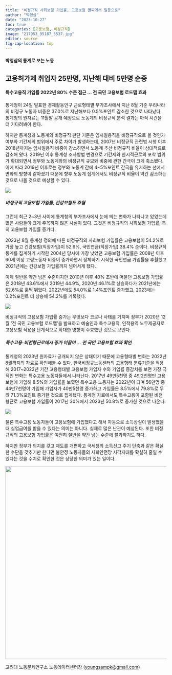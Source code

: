 ```yaml
---
title: "비정규직 사회보험 가입률, 고용보험 꼴찌에서 일등으로"
author: "박영삼"
date: "2023-10-27"
toc: true
categories: [고용보험, 비정규직]
image: "217953_95187_5537.jpg"
editor: source
fig-cap-location: top
---
```


#### 박영삼의 통계로 보는 노동

## 고용허가제 취업자 25만명, 지난해 대비 5만명 순증

#### 특수고용직 가입률 2022년 80% 수준 접근 … 전 국민 고용보험 로드맵 효과

통계청이 24일 발표한 경제활동인구 근로형태별 부가조사에서 지난 8월 기준 우리나라의 비정규 노동자 비중은 37.0%로 지난해보다 0.5%포인트 감소한 것으로 나타났다. 통계청의 원자료는 11월말 공개 예정으로 노동계의 비정규직 분석 결과는 아직 시간을 더 기다려봐야 한다.

하지만 통계청과 노동계의 비정규직 판단 기준은 임시일용직을 비정규직으로 볼 것인가 여부와 기간제의 범위에서 주로 차이가 발생하는데, 2007년 비정규직 관련법 시행 이후 2018년까지는 임시일용직 비중이 감소하면서 노동계 추산 비정규직 비율이 상대적으로 감소해 왔다. 2019년 이후 통계청 조사방법 변경으로 기간제와 한시적근로의 포착 범위가 확대되면서 정부와 노동계와의 비정규직 규모와 비중에 관한 간극이 크게 축소됐다. 이에 따라 2019년 이후로는 정부와 노동계 간에 4\~5%포인트 간극을 유지하는 선에서 변화의 방향이 같아졌기 때문에 향후 노동계 집계에서도 비정규직 비율이 약간 감소하는 것으로 나올 것으로 예상할 수 있다.

![](217953_95166_3245.jpg){fig-align="center"}

##### 비정규직 고용보험 가입률, 건강보험도 추월

그런데 최근 2\~3년 사이에 통계청의 부가조사에서 눈에 띄는 변화가 나타나고 있었는데 많은 사람들이 크게 주목하지 않은 사실이 있다. 그것은 비정규직의 사회보험 가입률, 특히 고용보험 가입률 증가다.

2023년 8월 통계청 정의에 따른 비정규직의 사회보험 가입률은 고용보험이 54.2%로 가장 높고 건강보험(직장가입)이 52.6%, 국민연금(직장가입) 38.4% 순이다. 비정규직 통계를 집계하기 시작한 2004년 당시에 가장 낮았던 고용보험 가입률은 2008년 이후 60세 이상 고령노동자 비중이 증가하면서 정체하기 시작한 국민연금 가입률을 추월했고 2021년에는 건강보험 가입률까지 넘어서게 됐다.

이제 절반을 약간 넘은 수준이지만 2010년 이후 40% 초반에 머물던 고용보험 가입률은 2018년 43.6%에서 2019년 44.9%, 2020년 46.1%로 상승하다가 2021년에는 52.6%로 훌쩍 뛰었다. 2022년에도 54.0%로 1.4%포인트 증가했고, 2023에는 0.2%포인트 더 상승해 54.2%를 기록했다.

![](217953_95227_1642.jpg){fig-align="center"}

비정규직의 고용보험 가입률 증가는 무엇보다 코로나 사태를 거치며 정부가 2020년 12월 ‘전 국민 고용보험 로드맵’을 발표하고 예술인과 특수고용직, 인적용역 노무제공자로 고용보험 적용을 단계적으로 확대한 영향이 주효했던 것으로 보인다.

##### 특수고용-비전형근로에서 증가 이끌어 … 전 국민 고용보험 효과 확인

통계청의 2023년 원자료가 공개되지 않은 상태이기 때문에 고용형태별 변화는 2022년 8월까지의 자료로 확인해볼 수 있다. 한국비정규노동센터의 고용형태 분류기준을 적용해 2017\~2022년 기간 고용형태별 고용보험 가입자 수와 가입률 증감치를 보면 가장 극적인 변화는 특수고용 노동자들에서 나타난다. 2017년 49만5천명 중 4만2천명만 고용보험에 가입해 8.5%의 가입률을 보였던 특수고용 노동자는 2022년이 되며 56만명 중 44만7천명이 가입해 가입자가 40만5천명 증가하고 가입률은 8.5%에서 79.8%로 무려 71.3%포인트 증가한 것으로 집계됐다. 통계청 자료에서도 특수고용이 포함된 비전형근로 고용보험 가입률이 2017년 30%에서 2023년 50.8%로 증가한 것으로 나온다.

![](217953_95168_3245.jpg){fig-align="center"}

물론 특수고용 노동자들이 고용보험에 가입했다고 해서 자동으로 소득상실이 발생했을 때 실업급여를 받을 수 있다는 의미는 아니다. 실제로 많은 난관이 예상된다. 또한 비정규직의 고용보험 가입률은 여전히 절반을 약간 넘는 수준에 불과하기도 하다.

하지만 정부가 의지를 갖고 제도를 개편하고 국세청의 소득신고 주기 단축과 같은 확실한 수단을 갖추기만 한다면 불안정 노동자들의 사회안전망 사각지대를 확실히 줄일 수 있다는 것을 수치로 확인한 것은 상당한 의미가 있는 일이다.

![](217953_95187_5537.jpg){fig-align="center" width="600"}

고려대 노동문제연구소 노동데이터센터장 ([youngsampk\@gmail.com](youngsampk@gmail.com))\
